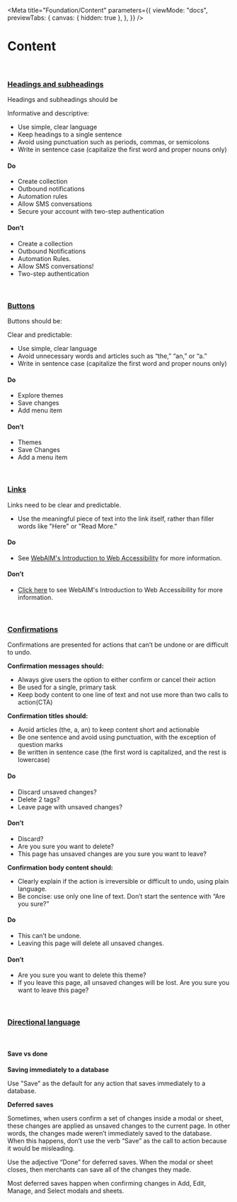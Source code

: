 
<Meta
  title="Foundation/Content"
  parameters={{
    viewMode: "docs",
    previewTabs: {
      canvas: { hidden: true },
    },
  }}
/>

<style>{`
  .story-demo-table tr{
      background: transparent !important;
  }
  .demo-do-dont-wrap{
    display: flex;
    gap: 16px;
    margin: 24px 0;
  }
  
`}</style>

# Content

<br />

<div class="neeto-language-page">

<h3 id="headings-and-subheadings"><a href="#headings-and-subheadings">Headings and subheadings</a></h3>

Headings and subheadings should be

Informative and descriptive:

- Use simple, clear language
- Keep headings to a single sentence
- Avoid using punctuation such as periods, commas, or semicolons
- Write in sentence case (capitalize the first word and proper nouns only)

<div className="demo-do-dont-wrap flex gap-4">
  <div className="demo-do-dont__box demo-do-dont__box--do rounded border-t-4 neeto-ui-border-success-500 p-6 w-80 neeto-ui-shadow-m">
    <h4 className="flex items-center gap-3">
      <Check size={30} className="neeto-ui-text-success-500" /> Do
    </h4>
    <ul>
      <li>Create collection</li>
      <li>Outbound notifications</li>
      <li>Automation rules</li>
      <li>Allow SMS conversations</li>
      <li>Secure your account with two-step authentication</li>
    </ul>
  </div>
  <div className="demo-do-dont__box demo-do-dont__box--dont rounded border-t-4 neeto-ui-border-error-500 p-6 w-80 neeto-ui-shadow-m">
    <h4 className="flex items-center gap-3">
      <Close size={30} className="neeto-ui-text-error-500" /> Don’t
    </h4>
    <ul>
      <li>Create a collection</li>
      <li>Outbound Notifications</li>
      <li>Automation Rules.</li>
      <li>Allow SMS conversations!</li>
      <li>Two-step authentication</li>
    </ul>
  </div>
</div>
<br/>

<h3 id="buttons"><a href="#buttons">Buttons</a></h3>

Buttons should be:

Clear and predictable:

- Use simple, clear language
- Avoid unnecessary words and articles such as “the,” “an,” or “a.”
- Write in sentence case (capitalize the first word and proper nouns only)

<div className="demo-do-dont-wrap flex gap-4">
  <div className="demo-do-dont__box demo-do-dont__box--do rounded border-t-4 neeto-ui-border-success-500 p-6 w-80 neeto-ui-shadow-m">
    <h4 className="flex items-center gap-3">
      <Check size={30} className="neeto-ui-text-success-500" /> Do
    </h4>
    <ul>
      <li>Explore themes</li>
      <li>Save changes</li>
      <li>Add menu item</li>
    </ul>
  </div>
  <div className="demo-do-dont__box demo-do-dont__box--dont rounded border-t-4 neeto-ui-border-error-500 p-6 w-80 neeto-ui-shadow-m">
    <h4 className="flex items-center gap-3">
      <Close size={30} className="neeto-ui-text-error-500" /> Don’t
    </h4>
    <ul>
      <li>Themes</li>
      <li>Save Changes</li>
      <li>Add a menu item</li>
    </ul>
  </div>
</div>
<br/>

<h3 id="links"><a href="#links">Links</a></h3>

Links need to be clear and predictable.

- Use the meaningful piece of text into the link itself, rather than filler words like "Here" or "Read More."

<div className="demo-do-dont-wrap flex gap-4">
  <div className="demo-do-dont__box demo-do-dont__box--do rounded border-t-4 neeto-ui-border-success-500 p-6 w-80 neeto-ui-shadow-m">
    <h4 className="flex items-center gap-3">
      <Check size={30} className="neeto-ui-text-success-500" /> Do
    </h4>
    <ul>
      <li>See <a href="https://webaim.org/intro/" rel="noopener">WebAIM's Introduction to Web Accessibility</a> for more information.</li>
    </ul>
  </div>
  <div className="demo-do-dont__box demo-do-dont__box--dont rounded border-t-4 neeto-ui-border-error-500 p-6 w-80 neeto-ui-shadow-m">
    <h4 className="flex items-center gap-3">
      <Close size={30} className="neeto-ui-text-error-500" /> Don’t
    </h4>
    <ul>
      <li><a href="https://webaim.org/intro/" rel="noopener">Click here</a> to see WebAIM's Introduction to Web Accessibility for more information.</li>
    </ul>
  </div>
</div>
<br/>

<h3 id="confirmations"><a href="#confirmations">Confirmations</a></h3>

Confirmations are presented for actions that can’t be undone or are difficult to undo.

**Confirmation messages should:**

- Always give users the option to either confirm or cancel their action
- Be used for a single, primary task
- Keep body content to one line of text and not use more than two calls to action(CTA)

**Confirmation titles should:**

- Avoid articles (the, a, an) to keep content short and actionable
- Be one sentence and avoid using punctuation, with the exception of question marks
- Be written in sentence case (the first word is capitalized, and the rest is lowercase)

<div className="demo-do-dont-wrap flex gap-4">
  <div className="demo-do-dont__box demo-do-dont__box--do rounded border-t-4 neeto-ui-border-success-500 p-6 w-80 neeto-ui-shadow-m">
    <h4 className="flex items-center gap-3">
      <Check size={30} className="neeto-ui-text-success-500" /> Do
    </h4>
    <ul>
      <li>Discard unsaved changes?</li>
      <li>Delete 2 tags?</li>
      <li>Leave page with unsaved changes?</li>
    </ul>
  </div>
  <div className="demo-do-dont__box demo-do-dont__box--dont rounded border-t-4 neeto-ui-border-error-500 p-6 w-80 neeto-ui-shadow-m">
    <h4 className="flex items-center gap-3">
      <Close size={30} className="neeto-ui-text-error-500" /> Don’t
    </h4>
    <ul>
      <li>Discard?</li>
      <li>Are you sure you want to delete?</li>
      <li>This page has unsaved changes are you sure you want to leave?</li>
    </ul>
  </div>
</div>

**Confirmation body content should:**

- Clearly explain if the action is irreversible or difficult to undo, using plain language.
- Be concise: use only one line of text. Don’t start the sentence with “Are you sure?”

<div className="demo-do-dont-wrap flex gap-4">
  <div className="demo-do-dont__box demo-do-dont__box--do rounded border-t-4 neeto-ui-border-success-500 p-6 w-80 neeto-ui-shadow-m">
    <h4 className="flex items-center gap-3">
      <Check size={30} className="neeto-ui-text-success-500" /> Do
    </h4>
    <ul>
      <li>This can’t be undone.</li>
      <li>Leaving this page will delete all unsaved changes.</li>
    </ul>
  </div>
  <div className="demo-do-dont__box demo-do-dont__box--dont rounded border-t-4 neeto-ui-border-error-500 p-6 w-80 neeto-ui-shadow-m">
    <h4 className="flex items-center gap-3">
      <Close size={30} className="neeto-ui-text-error-500" /> Don’t
    </h4>
    <ul>
      <li>Are you sure you want to delete this theme?</li>
      <li>If you leave this page, all unsaved changes will be lost. Are you sure you want to leave this page?</li>
    </ul>
  </div>
</div>
<br/>


<h3 id="directional-language"><a href="#directional-language">Directional language</a></h3>
<br/>

#### Save vs done

**Saving immediately to a database**

Use "Save" as the default for any action that saves immediately to a database.

**Deferred saves**

Sometimes, when users confirm a set of changes inside a modal or sheet, these changes are applied as unsaved changes to the current page. In other words, the changes made weren’t immediately saved to the database. When this happens, don’t use the verb “Save” as the call to action because it would be misleading.

Use the adjective “Done” for deferred saves. When the modal or sheet closes, then merchants can save all of the changes they made.

Most deferred saves happen when confirming changes in Add, Edit, Manage, and Select modals and sheets.

</div>


